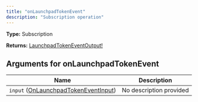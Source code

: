 ```yaml
---
title: "onLaunchpadTokenEvent"
description: "Subscription operation"
---
```


**Type:** Subscription

**Returns:** [LaunchpadTokenEventOutput!](/api-reference/types/launchpadtokeneventoutput)

## Arguments for onLaunchpadTokenEvent

| Name | Description |
|------|-------------|
| `input` ([OnLaunchpadTokenEventInput](/api-reference/types/onlaunchpadtokeneventinput)) | No description provided |

